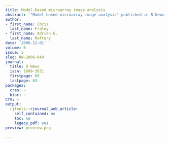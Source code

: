 ```yaml
---
title: Model-based microarray image analysis
abstract: '"Model-based microarray image analysis" published in R News.'
author:
- first_name: Chris
  last_name: Fraley
- first_name: Adrian E.
  last_name: Raftery
date: '2006-12-01'
volume: 6
issue: 5
slug: RN-2006-049
journal:
  title: R News
  issn: 1609-3631
  firstpage: 60
  lastpage: 63
packages:
  cran: ~
  bioc: ~
CTV: ~
output:
  rjtools::rjournal_web_article:
    self_contained: no
    toc: no
    legacy_pdf: yes
preview: preview.png

---
```

